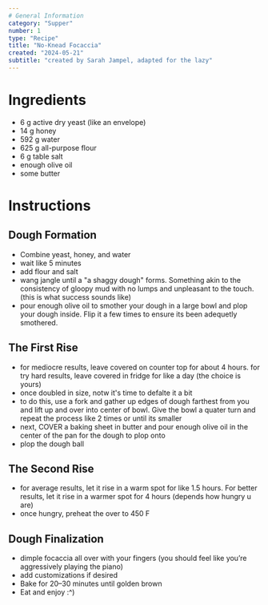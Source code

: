 ```yaml
---
# General Information
category: "Supper"
number: 1
type: "Recipe"
title: "No-Knead Focaccia"
created: "2024-05-21"
subtitle: "created by Sarah Jampel, adapted for the lazy"
---
```


# Ingredients

- 6 g active dry yeast (like an envelope)
- 14 g honey
- 592 g water
- 625 g all-purpose flour
- 6 g table salt
- enough olive oil
- some butter

# Instructions

## Dough Formation

- Combine yeast, honey, and water
- wait like 5 minutes
- add flour and salt
- wang jangle until a "a shaggy dough" forms. Something akin to the consistency of gloopy mud with no lumps and unpleasant to the touch. (this is what success sounds like)
- pour enough olive oil to smother your dough in a large bowl and plop your dough inside. Flip it a few times to ensure its been adequetly smothered.

## The First Rise

- for mediocre results, leave covered on counter top for about 4 hours. for try hard results, leave covered in fridge for like a day (the choice is yours)
- once doubled in size, notw it's time to defalte it a bit
- to do this, use a fork and gather up edges of dough farthest from you and lift up and over into center of bowl. Give the bowl a quater turn and repeat the process like 2 times or until its smaller
- next, COVER a baking sheet in butter and pour enough olive oil in the center of the pan for the dough to plop onto
- plop the dough ball

## The Second Rise

- for average results, let it rise in a warm spot for like 1.5 hours. For better results, let it rise in a warmer spot for 4 hours (depends how hungry u are)
- once hungry, preheat the over to 450 F

## Dough Finalization

- dimple focaccia all over with your fingers (you should feel like you’re aggressively playing the piano)
- add customizations if desired
- Bake for 20–30 minutes until golden brown
- Eat and enjoy :^)
